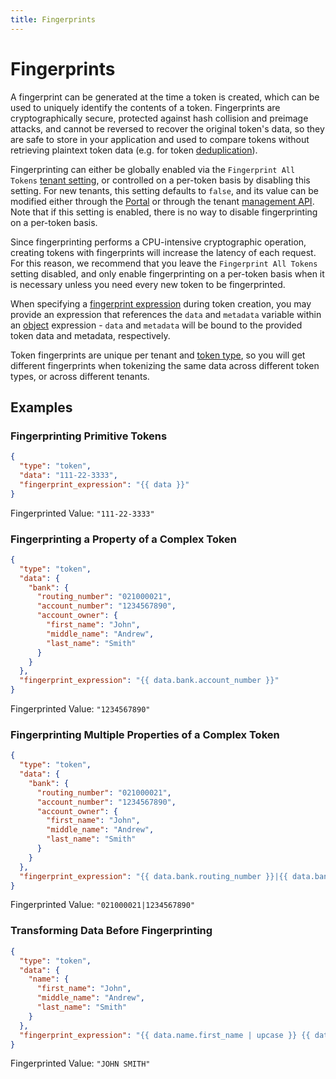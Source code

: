 ```yaml
---
title: Fingerprints
---
```



# Fingerprints

A fingerprint can be generated at the time a token is created, which can be used to uniquely identify the contents of a token.
Fingerprints are cryptographically secure, protected against hash collision and preimage attacks, and cannot be reversed to recover the original token's data,
so they are safe to store in your application and used to compare tokens without retrieving plaintext token data (e.g. for token [deduplication](/docs/concepts/what-are-tokens#deduplication)).

Fingerprinting can either be globally enabled via the `Fingerprint All Tokens` [tenant setting](/docs/api/tenants#tenant-settings-object),
or controlled on a per-token basis by disabling this setting. For new tenants, this setting defaults to `false`,
and its value can be modified either through the [Portal](https://portal.basistheory.com/settings)
or through the tenant [management API](/docs/api/tenants#update-tenant). Note that if this setting is enabled, there is no way
to disable fingerprinting on a per-token basis.

<Alert>Since fingerprinting performs a CPU-intensive cryptographic operation, creating tokens with fingerprints will increase the latency of each request. For this reason, we recommend that you leave the <code>Fingerprint All Tokens</code> setting disabled, and only enable fingerprinting on a per-token basis when it is necessary unless you need every new token to be fingerprinted.</Alert>

When specifying a [fingerprint expression](/docs/expressions/fingerprints) during token creation, you may provide an expression
that references the `data` and `metadata` variable within an [object](/docs/expressions#objects) expression -
`data` and `metadata` will be bound to the provided token data and metadata, respectively.

Token fingerprints are unique per tenant and [token type](/docs/api/tokens/token-types), so you will get different fingerprints when tokenizing the same data
across different token types, or across different tenants.

## Examples

### Fingerprinting Primitive Tokens

```json showLineNumbers title=Request
{
  "type": "token",
  "data": "111-22-3333",
  "fingerprint_expression": "{{ data }}"
}
```

Fingerprinted Value: `"111-22-3333"`

### Fingerprinting a Property of a Complex Token

```json showLineNumbers title=Request
{
  "type": "token",
  "data": {
    "bank": {
      "routing_number": "021000021",
      "account_number": "1234567890",
      "account_owner": {
        "first_name": "John",
        "middle_name": "Andrew",
        "last_name": "Smith"
      }
    }
  },
  "fingerprint_expression": "{{ data.bank.account_number }}"
}
```

Fingerprinted Value: `"1234567890"`

### Fingerprinting Multiple Properties of a Complex Token

```json showLineNumbers title=Request
{
  "type": "token",
  "data": {
    "bank": {
      "routing_number": "021000021",
      "account_number": "1234567890",
      "account_owner": {
        "first_name": "John",
        "middle_name": "Andrew",
        "last_name": "Smith"
      }
    }
  },
  "fingerprint_expression": "{{ data.bank.routing_number }}|{{ data.bank.account_number }}"
}
```

Fingerprinted Value: `"021000021|1234567890"`

### Transforming Data Before Fingerprinting

```json showLineNumbers title=Request
{
  "type": "token",
  "data": {
    "name": {
      "first_name": "John",
      "middle_name": "Andrew",
      "last_name": "Smith"
    }
  },
  "fingerprint_expression": "{{ data.name.first_name | upcase }} {{ data.last_name | upcase }}"
}
```

Fingerprinted Value: `"JOHN SMITH"`
